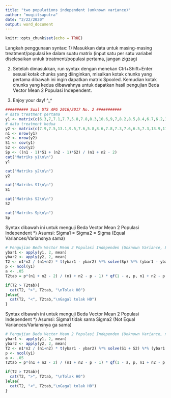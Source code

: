 ```yaml
---
title: "two populations independent (unknown variance)"
author: "muqiitsaputra"
date: "2/22/2020"
output: word_document
---
```


```r
knitr::opts_chunk$set(echo = TRUE)
```
Langkah penggunaan syntax:
1) Masukkan data untuk masing-masing treatment/populasi ke dalam suatu matrix (input satu per satu variabel diselesaikan untuk treatment/populasi pertama, jangan zigzag)

2) Setelah dimasukkan, run syntax dengan menekan Ctrl+Shift+Enter sesuai kotak chunks yang diinginkan, misalkan kotak chunks yang pertama dibawah ini ingin dapatkan matrix Spooled. Kemudian kotak chunks yang kedua dibawahnya untuk dapatkan hasil pengujian Beda Vector Mean 2 Populasi Independent.

3) Enjoy your day! ^_^

```r
########## Soal UTS APG 2016/2017 No. 2 ###########
# data treatment pertama
y1 <- matrix(c(6.3,7,7.1,7.7,5.8,7.8,8.3,10.6,9,7,8.2,8.5,8.4,6.7,6.2,10.3,11.3,10.2,8.1,11.3,11.2,9.9,4.6,8.5,10.2,10.1,13.1,8), ncol = 2)
# data treatment kedua
y2 <- matrix(c(7.9,7.5,13.1,9.5,7.6,5.8,8.6,7.8,7.3,7.6,6.5,7.3,13.9,11.1,11.6,11.4,11.3,14,13.9,15.2,11.5,11.7,6.9,8.4), ncol = 2)
n1 <- nrow(y1)
n2 <- nrow(y2)
S1 <- cov(y1)
S2 <- cov(y2)
Sp <- ((n1 - 1)*S1 + (n2 - 1)*S2) / (n1 + n2 - 2)
cat("Matriks y1\n\n")
y1

cat("Matriks y2\n\n")
y2

cat("Matriks S1\n\n")
S1

cat("Matriks S2\n\n")
S2

cat("Matriks Sp\n\n")
Sp
```

Syntax dibawah ini untuk menguji Beda Vector Mean 2 Populasi Independent
*) Asumsi: Sigma1 = Sigma2 = Sigma (Equal Variances/Variansnya sama)
```r
# Pengujian Beda Vector Mean 2 Populasi Independen (Unknown Variance, Equal Variance)
ybar1 <- apply(y1, 2, mean)
ybar2 <- apply(y2, 2, mean)
T2 <- n1*n2 / (n1+n2) * t(ybar1 - ybar2) %*% solve(Sp) %*% (ybar1 - ybar2)
p <- ncol(y1)
a <- .05
T2tab = p*(n1 + n2 - 2) / (n1 + n2 - p - 1) * qf(1 - a, p, n1 + n2 - p - 1)

if(T2 > T2tab){
  cat(T2, ">", T2tab, "\nTolak H0")
}else{
  cat(T2, "<", T2tab,"\nGagal tolak H0")
}
```

Syntax dibawah ini untuk menguji Beda Vector Mean 2 Populasi Independent
*) Asumsi: Sigma1 tidak sama Sigma2 (Not Equal Variances/Variansnya ga sama)
```r
# Pengujian Beda Vector Mean 2 Populasi Independen (Unknown Variance, not Equal Variance)
ybar1 <- apply(y1, 2, mean)
ybar2 <- apply(y2, 2, mean)
T2 <- n1*n2 / (n1+n2) * t(ybar1 - ybar2) %*% solve(S1 + S2) %*% (ybar1 - ybar2)
p <- ncol(y1)
a <- .05
T2tab = p*(n1 + n2 - 2) / (n1 + n2 - p - 1) * qf(1 - a, p, n1 + n2 - p - 1)

if(T2 > T2tab){
  cat(T2, ">", T2tab, "\nTolak H0")
}else{
  cat(T2, "<", T2tab,"\nGagal tolak H0")
}
```